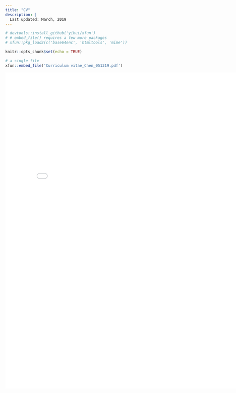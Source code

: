 ```yaml
---
title: "CV"
description: |
  Last updated: March, 2019
---
```


```r

# devtools::install_github('yihui/xfun')
# # embed_file() requires a few more packages
# xfun::pkg_load2(c('base64enc', 'htmltools', 'mime'))

knitr::opts_chunk$set(echo = TRUE)

```


```r
# a single file
xfun::embed_file('Curriculum vitae_Chen_051319.pdf')
```



<embed src= "Curriculum vitae_Chen_031419.pdf" width= "800" height= "1000">
